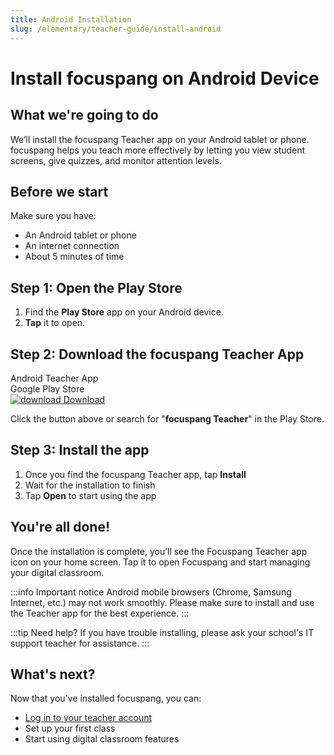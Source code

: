 ```yaml
---
title: Android Installation
slug: /elementary/teacher-guide/install-android
---
```


# Install focuspang on Android Device

## What we're going to do

We’ll install the focuspang Teacher app on your Android tablet or phone.
focuspang helps you teach more effectively by letting you view student screens, give quizzes, and monitor attention levels.

## Before we start

Make sure you have:

- An Android tablet or phone
- An internet connection
- About 5 minutes of time

## Step 1: Open the Play Store

1. Find the **Play Store** app on your Android device.
2. **Tap** it to open.

## Step 2: Download the focuspang Teacher App

<div class="fp-download-container fp-download-green">
  <div>
    <div class="fp-download-title">Android Teacher App</div>
    <div class="fp-download-desc">Google Play Store</div>
  </div>
  <a
    class="fp-download-button"
    href="https://play.google.com/store/apps/details?id=com.focuspang.teacher"
  >
    <img
      class="fp-download-icon"
      src="/img/download-white-icon.svg"
      alt="download"
    />
    Download
  </a>
</div>

Click the button above or search for "**focuspang Teacher**" in the Play Store.

## Step 3: Install the app

1. Once you find the focuspang Teacher app, tap **Install**
2. Wait for the installation to finish
3. Tap **Open** to start using the app

## You're all done!

Once the installation is complete, you’ll see the Focuspang Teacher app icon on your home screen.
Tap it to open Focuspang and start managing your digital classroom.

:::info Important notice
Android mobile browsers (Chrome, Samsung Internet, etc.) may not work smoothly.
Please make sure to install and use the Teacher app for the best experience.
:::

:::tip Need help?
If you have trouble installing, please ask your school's IT support teacher for assistance.
:::

## What's next?

Now that you've installed focuspang, you can:

- [Log in to your teacher account](/docs/elementary/teacher-guide/login)
- Set up your first class
- Start using digital classroom features
